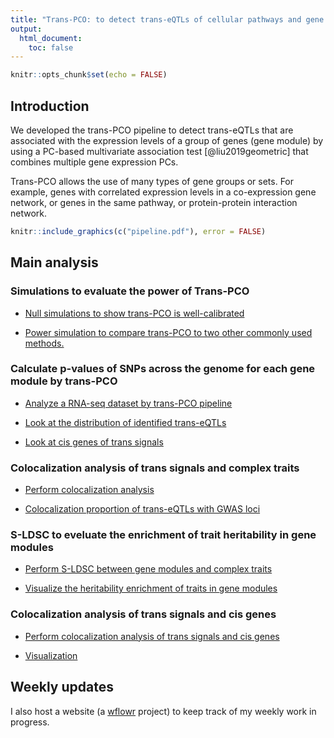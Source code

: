```yaml
---
title: "Trans-PCO: to detect trans-eQTLs of cellular pathways and gene networks"
output:
  html_document:
    toc: false
---
```


```r
knitr::opts_chunk$set(echo = FALSE)
```


## Introduction

We developed the trans-PCO pipeline to detect trans-eQTLs that are associated with the expression levels of a group of genes (gene module) by using a PC-based multivariate association test [@liu2019geometric] that combines multiple gene expression PCs.

Trans-PCO allows the use of many types of gene groups or sets. For example, genes with correlated expression levels in a co-expression gene network, or genes in the same pathway, or protein-protein interaction network.


```r
knitr::include_graphics(c("pipeline.pdf"), error = FALSE)
```


## Main analysis

### Simulations to evaluate the power of Trans-PCO

  - [Null simulations to show trans-PCO is well-calibrated](sim_null.html)
  
  - [Power simulation to compare trans-PCO to two other commonly used methods.](sim_alt.html)

### Calculate p-values of SNPs across the genome for each gene module by trans-PCO

  - [Analyze a RNA-seq dataset by trans-PCO pipeline](rna_seq.html)
  
  - [Look at the distribution of identified trans-eQTLs](vis_distri_sig.html)
  
  - [Look at cis genes of trans signals](signal_cis.html)


### Colocalization analysis of trans signals and complex traits

  - [Perform colocalization analysis](coloc_gwas.html)
  
  - [Colocalization proportion of trans-eQTLs with GWAS loci](coloc_vis_prop.html)


### S-LDSC to eveluate the enrichment of trait heritability in gene modules

  - [Perform S-LDSC between gene modules and complex traits](sldsc.html)
  
  - [Visualize the heritability enrichment of traits in gene modules](vis_sldsc.html)


### Colocalization analysis of trans signals and cis genes

  - [Perform colocalization analysis of trans signals and cis genes](coloc_cis.html)
  
  - [Visualization]()


## Weekly updates

I also host a website (a [wflowr](https://github.com/workflowr/workflowr) project) to keep track of my weekly work in progress.


